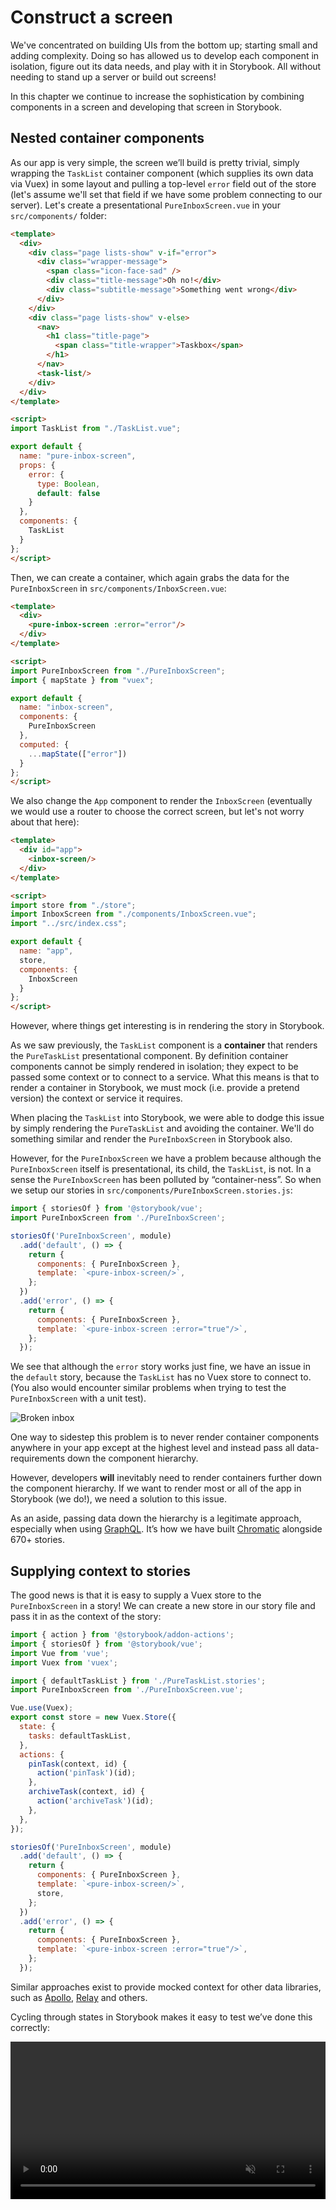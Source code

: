 
<Meta title="故事书|指引/页面" />

# Construct a screen

We've concentrated on building UIs from the bottom up; starting small and adding complexity. Doing so has allowed us to develop each component in isolation, figure out its data needs, and play with it in Storybook. All without needing to stand up a server or build out screens!

In this chapter we continue to increase the sophistication by combining components in a screen and developing that screen in Storybook.

## Nested container components

As our app is very simple, the screen we’ll build is pretty trivial, simply wrapping the `TaskList` container component (which supplies its own data via Vuex) in some layout and pulling a top-level `error` field out of the store (let's assume we'll set that field if we have some problem connecting to our server). Let's create a presentational `PureInboxScreen.vue` in your `src/components/` folder:

```html
<template>
  <div>
    <div class="page lists-show" v-if="error">
      <div class="wrapper-message">
        <span class="icon-face-sad" />
        <div class="title-message">Oh no!</div>
        <div class="subtitle-message">Something went wrong</div>
      </div>
    </div>
    <div class="page lists-show" v-else>
      <nav>
        <h1 class="title-page">
          <span class="title-wrapper">Taskbox</span>
        </h1>
      </nav>
      <task-list/>
    </div>
  </div>
</template>

<script>
import TaskList from "./TaskList.vue";

export default {
  name: "pure-inbox-screen",
  props: {
    error: {
      type: Boolean,
      default: false
    }
  },
  components: {
    TaskList
  }
};
</script>
```

Then, we can create a container, which again grabs the data for the `PureInboxScreen` in `src/components/InboxScreen.vue`:

```html
<template>
  <div>
    <pure-inbox-screen :error="error"/>
  </div>
</template>

<script>
import PureInboxScreen from "./PureInboxScreen";
import { mapState } from "vuex";

export default {
  name: "inbox-screen",
  components: {
    PureInboxScreen
  },
  computed: {
    ...mapState(["error"])
  }
};
</script>
```

We also change the `App` component to render the `InboxScreen` (eventually we would use a router to choose the correct screen, but let's not worry about that here):

```html
<template>
  <div id="app">
    <inbox-screen/>
  </div>
</template>

<script>
import store from "./store";
import InboxScreen from "./components/InboxScreen.vue";
import "../src/index.css";

export default {
  name: "app",
  store,
  components: {
    InboxScreen
  }
};
</script>
```

However, where things get interesting is in rendering the story in Storybook.

As we saw previously, the `TaskList` component is a **container** that renders the `PureTaskList` presentational component. By definition container components cannot be simply rendered in isolation; they expect to be passed some context or to connect to a service. What this means is that to render a container in Storybook, we must mock (i.e. provide a pretend version) the context or service it requires.

When placing the `TaskList` into Storybook, we were able to dodge this issue by simply rendering the `PureTaskList` and avoiding the container. We'll do something similar and render the `PureInboxScreen` in Storybook also.

However, for the `PureInboxScreen` we have a problem because although the `PureInboxScreen` itself is presentational, its child, the `TaskList`, is not. In a sense the `PureInboxScreen` has been polluted by “container-ness”. So when we setup our stories in `src/components/PureInboxScreen.stories.js`:

```javascript
import { storiesOf } from '@storybook/vue';
import PureInboxScreen from './PureInboxScreen';

storiesOf('PureInboxScreen', module)
  .add('default', () => {
    return {
      components: { PureInboxScreen },
      template: `<pure-inbox-screen/>`,
    };
  })
  .add('error', () => {
    return {
      components: { PureInboxScreen },
      template: `<pure-inbox-screen :error="true"/>`,
    };
  });
```

We see that although the `error` story works just fine, we have an issue in the `default` story, because the `TaskList` has no Vuex store to connect to. (You also would encounter similar problems when trying to test the `PureInboxScreen` with a unit test).

![Broken inbox](https://www.learnstorybook.com/broken-inboxscreen-vue.png)

One way to sidestep this problem is to never render container components anywhere in your app except at the highest level and instead pass all data-requirements down the component hierarchy.

However, developers **will** inevitably need to render containers further down the component hierarchy. If we want to render most or all of the app in Storybook (we do!), we need a solution to this issue.

<div class="aside">
As an aside, passing data down the hierarchy is a legitimate approach, especially when using <a href="http://graphql.org/">GraphQL</a>. It’s how we have built <a href="https://www.chromaticqa.com">Chromatic</a> alongside 670+ stories.
</div>

## Supplying context to stories

The good news is that it is easy to supply a Vuex store to the `PureInboxScreen` in a story! We can create a new store in our story file and pass it in as the context of the story:

```javascript
import { action } from '@storybook/addon-actions';
import { storiesOf } from '@storybook/vue';
import Vue from 'vue';
import Vuex from 'vuex';

import { defaultTaskList } from './PureTaskList.stories';
import PureInboxScreen from './PureInboxScreen.vue';

Vue.use(Vuex);
export const store = new Vuex.Store({
  state: {
    tasks: defaultTaskList,
  },
  actions: {
    pinTask(context, id) {
      action('pinTask')(id);
    },
    archiveTask(context, id) {
      action('archiveTask')(id);
    },
  },
});

storiesOf('PureInboxScreen', module)
  .add('default', () => {
    return {
      components: { PureInboxScreen },
      template: `<pure-inbox-screen/>`,
      store,
    };
  })
  .add('error', () => {
    return {
      components: { PureInboxScreen },
      template: `<pure-inbox-screen :error="true"/>`,
    };
  });
```

Similar approaches exist to provide mocked context for other data libraries, such as [Apollo](https://www.npmjs.com/package/apollo-storybook-decorator), [Relay](https://github.com/orta/react-storybooks-relay-container) and others.

Cycling through states in Storybook makes it easy to test we’ve done this correctly:

<video autoPlay muted playsInline loop style="width: 100%">

  <source
    src="https://www.learnstorybook.com/finished-inboxscreen-states.mp4"
    type="video/mp4"
  />
</video>

## Component-Driven Development

We started from the bottom with `Task`, then progressed to `TaskList`, now we’re here with a whole screen UI. Our `InboxScreen` accommodates a nested container component and includes accompanying stories.

<video autoPlay muted playsInline loop style="width:100%; height:auto; margin: 0 auto;">
  <source
    src="https://www.learnstorybook.com/component-driven-development-optimized.mp4"
    type="video/mp4"
  />
</video>

[**Component-Driven Development**](https://blog.hichroma.com/component-driven-development-ce1109d56c8e) allows you to gradually expand complexity as you move up the component hierarchy. Among the benefits are a more focused development process and increased coverage of all possible UI permutations. In short, CDD helps you build higher-quality and more complex user interfaces.

We’re not done yet - the job doesn't end when the UI is built. We also need to ensure that it remains durable over time.
